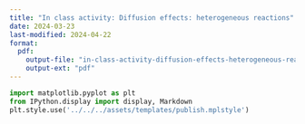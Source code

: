 ```yaml
---
title: "In class activity: Diffusion effects: heterogeneous reactions"
date: 2024-03-23
last-modified: 2024-04-22
format:
  pdf:
    output-file: "in-class-activity-diffusion-effects-heterogeneous-reactions"
    output-ext: "pdf"
---
```


```python
import matplotlib.pyplot as plt
from IPython.display import display, Markdown
plt.style.use('../../../assets/templates/publish.mplstyle')
```

